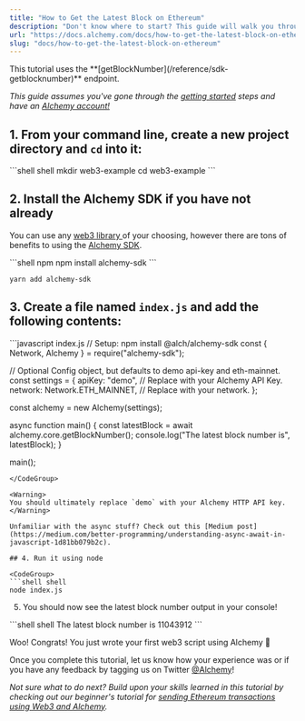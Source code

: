 ```yaml
---
title: "How to Get the Latest Block on Ethereum"
description: "Don't know where to start? This guide will walk you through writing a simple web3 script to get the latest block number from the Ethereum mainnet using Alchemy."
url: "https://docs.alchemy.com/docs/how-to-get-the-latest-block-on-ethereum"
slug: "docs/how-to-get-the-latest-block-on-ethereum"
---
```


<Info>
  This tutorial uses the **[getBlockNumber](/reference/sdk-getblocknumber)** endpoint.
</Info>

*This guide assumes you've gone through the [getting started](/docs/alchemy-quickstart-guide) steps and have an [Alchemy account!](https://alchemy.com/?r=affiliate:b92f4e01-cafb-4038-83f4-372a42df5171)*

## 1. From your command line, create a new project directory and `cd` into it:

<CodeGroup>
  ```shell shell
  mkdir web3-example
  cd web3-example
  ```
</CodeGroup>

## 2. Install the Alchemy SDK if you have not already

You can use any [web3 library ](/docs/alchemy-quickstart-guide)of your choosing, however there are tons of benefits to using the [Alchemy SDK](/reference/alchemy-sdk-quickstart).

<CodeGroup>
  ```shell npm
  npm install alchemy-sdk
  ```

  ```text yarn
  yarn add alchemy-sdk
  ```
</CodeGroup>

## 3. Create a file named `index.js` and add the following contents:

<CodeGroup>
  ```javascript index.js
  // Setup: npm install @alch/alchemy-sdk
  const { Network, Alchemy } = require("alchemy-sdk");

  // Optional Config object, but defaults to demo api-key and eth-mainnet.
  const settings = {
    apiKey: "demo", // Replace with your Alchemy API Key.
    network: Network.ETH_MAINNET, // Replace with your network.
  };

  const alchemy = new Alchemy(settings);

  async function main() {
    const latestBlock = await alchemy.core.getBlockNumber();
    console.log("The latest block number is", latestBlock);
  }

  main();
  ```
</CodeGroup>

<Warning>
  You should ultimately replace `demo` with your Alchemy HTTP API key.
</Warning>

Unfamiliar with the async stuff? Check out this [Medium post](https://medium.com/better-programming/understanding-async-await-in-javascript-1d81bb079b2c).

## 4. Run it using node

<CodeGroup>
  ```shell shell
  node index.js
  ```
</CodeGroup>

5. You should now see the latest block number output in your console!

<CodeGroup>
  ```shell shell
  The latest block number is 11043912
  ```
</CodeGroup>

Woo! Congrats! You just wrote your first web3 script using Alchemy 🎉

Once you complete this tutorial, let us know how your experience was or if you have any feedback by tagging us on Twitter [@Alchemy](https://twitter.com/Alchemy)!

*Not sure what to do next? Build upon your skills learned in this tutorial by checking out our beginner's tutorial for [sending Ethereum transactions using Web3 and Alchemy](/docs/how-to-send-transactions-on-ethereum).*
